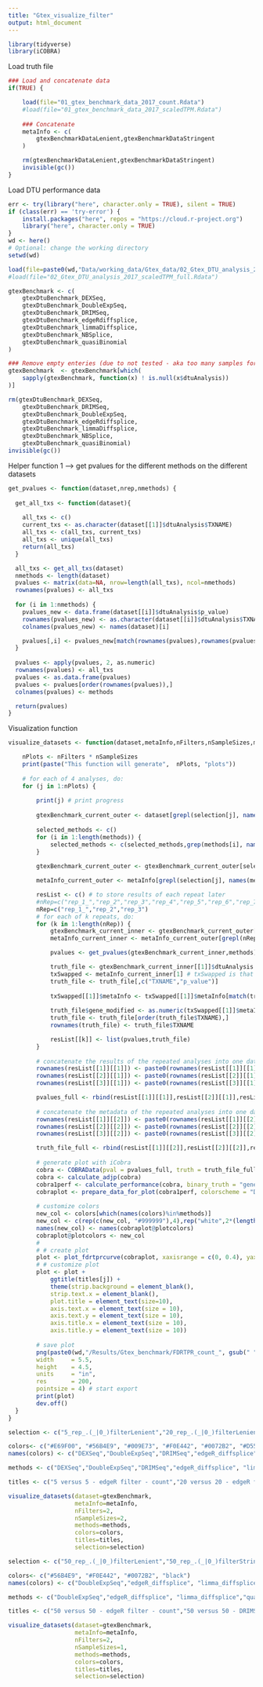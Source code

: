 ```yaml
---
title: "Gtex_visualize_filter"
output: html_document
---
```


```r
library(tidyverse)
library(iCOBRA)
```

Load truth file

```r
### Load and concatenate data
if(TRUE) {

    load(file="01_gtex_benchmark_data_2017_count.Rdata")
    #load(file="01_gtex_benchmark_data_2017_scaledTPM.Rdata")
  
    ### Concatenate
    metaInfo <- c(
        gtexBenchmarkDataLenient,gtexBenchmarkDataStringent
    )

    rm(gtexBenchmarkDataLenient,gtexBenchmarkDataStringent)
    invisible(gc()) 
}
```

Load DTU performance data

```r
err <- try(library("here", character.only = TRUE), silent = TRUE)
if (class(err) == 'try-error') {
    install.packages("here", repos = "https://cloud.r-project.org")
    library("here", character.only = TRUE)
}
wd <- here()
# Optional: change the working directory
setwd(wd)

load(file=paste0(wd,"Data/working_data/Gtex_data/02_Gtex_DTU_analysis_2017_count.Rdata"))
#load(file="02_Gtex_DTU_analysis_2017_scaledTPM_full.Rdata")

gtexBenchmark <- c(
    gtexDtuBenchmark_DEXSeq,
    gtexDtuBenchmark_DoubleExpSeq,
    gtexDtuBenchmark_DRIMSeq,
    gtexDtuBenchmark_edgeRdiffsplice,
    gtexDtuBenchmark_limmaDiffsplice,
    gtexDtuBenchmark_NBSplice,
    gtexDtuBenchmark_quasiBinomial
)

### Remove empty enteries (due to not tested - aka too many samples for reasonable runtime)
gtexBenchmark  <- gtexBenchmark[which(
    sapply(gtexBenchmark, function(x) ! is.null(x$dtuAnalysis))
)]

rm(gtexDtuBenchmark_DEXSeq,
    gtexDtuBenchmark_DRIMSeq,
    gtexDtuBenchmark_DoubleExpSeq,
    gtexDtuBenchmark_edgeRdiffsplice,
    gtexDtuBenchmark_limmaDiffsplice,
    gtexDtuBenchmark_NBSplice,
    gtexDtuBenchmark_quasiBinomial)
invisible(gc())
```

Helper function 1 --> get pvalues for the different methods on the different datasets

```r
get_pvalues <- function(dataset,nrep,nmethods) {
  
  get_all_txs <- function(dataset){
  
    all_txs <- c()
    current_txs <- as.character(dataset[[1]]$dtuAnalysis$TXNAME)
    all_txs <- c(all_txs, current_txs)
    all_txs <- unique(all_txs)
    return(all_txs)
  }

  all_txs <- get_all_txs(dataset)
  nmethods <- length(dataset)
  pvalues <- matrix(data=NA, nrow=length(all_txs), ncol=nmethods)
  rownames(pvalues) <- all_txs
  
  for (i in 1:nmethods) {
    pvalues_new <- data.frame(dataset[[i]]$dtuAnalysis$p_value)
    rownames(pvalues_new) <- as.character(dataset[[i]]$dtuAnalysis$TXNAME)
    colnames(pvalues_new) <- names(dataset)[i]

    pvalues[,i] <- pvalues_new[match(rownames(pvalues),rownames(pvalues_new)),1]
  }
  
  pvalues <- apply(pvalues, 2, as.numeric)
  rownames(pvalues) <- all_txs
  pvalues <- as.data.frame(pvalues)
  pvalues <- pvalues[order(rownames(pvalues)),]
  colnames(pvalues) <- methods

  return(pvalues)
}
```


Visualization function

```r
visualize_datasets <- function(dataset,metaInfo,nFilters,nSampleSizes,methods,colors,titles,selection) {

    nPlots <- nFilters * nSampleSizes
    print(paste("This function will generate",  nPlots, "plots"))
  
    # for each of 4 analyses, do:
    for (j in 1:nPlots) {
        
        print(j) # print progress
        
        gtexBenchmark_current_outer <- dataset[grepl(selection[j], names(dataset))] # select the requested analyses
        
        selected_methods <- c()
        for (i in 1:length(methods)) {
            selected_methods <- c(selected_methods,grep(methods[i], names(gtexBenchmark_current_outer)))
        }
        
        gtexBenchmark_current_outer <- gtexBenchmark_current_outer[selected_methods] # name ordered

        metaInfo_current_outer <- metaInfo[grepl(selection[j], names(metaInfo))]

        resList <- c() # to store results of each repeat later
        #nRep=c("rep_1_","rep_2","rep_3","rep_4","rep_5","rep_6","rep_7","rep_8","rep_9","rep_10") # i.e. we repeated the 5v5 edgeR filter analysis three times
        nRep=c("rep_1_","rep_2","rep_3")
        # for each of k repeats, do:
        for (k in 1:length(nRep)) {
            gtexBenchmark_current_inner <- gtexBenchmark_current_outer[grepl(nRep[k], names(gtexBenchmark_current_outer))] # get analysis data of k-th repeat
            metaInfo_current_inner <- metaInfo_current_outer[grepl(nRep[k], names(metaInfo_current_outer))] # get truth data of k-th repeat

            pvalues <- get_pvalues(gtexBenchmark_current_inner,methods)

            truth_file <- gtexBenchmark_current_inner[[1]]$dtuAnalysis
            txSwapped <- metaInfo_current_inner[1] # txSwapped is that of the first repeat but is the same for all (3) repeats
            truth_file <- truth_file[,c("TXNAME","p_value")]
    
            txSwapped[[1]]$metaInfo <- txSwapped[[1]]$metaInfo[match(truth_file$TXNAME,txSwapped[[1]]$metaInfo$TXNAME),]
    
            truth_file$gene_modified <- as.numeric(txSwapped[[1]]$metaInfo$txSwapped)
            truth_file <- truth_file[order(truth_file$TXNAME),]
            rownames(truth_file) <- truth_file$TXNAME

            resList[[k]] <- list(pvalues,truth_file)
        }
        
        # concatenate the results of the repeated analyses into one dataframe in order to calculate average performances over repeats (required for iCobra). Avoid repeated rownames. 
        rownames(resList[[1]][[1]]) <- paste0(rownames(resList[[1]][[1]]), "_1")
        rownames(resList[[2]][[1]]) <- paste0(rownames(resList[[2]][[1]]), "_2")
        rownames(resList[[3]][[1]]) <- paste0(rownames(resList[[3]][[1]]), "_3")

        pvalues_full <- rbind(resList[[1]][[1]],resList[[2]][[1]],resList[[3]][[1]])
        
        # concatenate the metadata of the repeated analyses into one dataframe in order to calculate average performances over repeats (required for iCobra). Avoid repeated rownames. 
        rownames(resList[[1]][[2]]) <- paste0(rownames(resList[[1]][[2]]), "_1")
        rownames(resList[[2]][[2]]) <- paste0(rownames(resList[[2]][[2]]), "_2")
        rownames(resList[[3]][[2]]) <- paste0(rownames(resList[[3]][[2]]), "_3")

        truth_file_full <- rbind(resList[[1]][[2]],resList[[2]][[2]],resList[[3]][[2]])
        
        # generate plot with iCobra
        cobra <- COBRAData(pval = pvalues_full, truth = truth_file_full)
        cobra <- calculate_adjp(cobra)
        cobra1perf <- calculate_performance(cobra, binary_truth = "gene_modified", cont_truth = "none", splv = "none", aspects = c("fdrtpr", "fdrtprcurve", "overlap"))
        cobraplot <- prepare_data_for_plot(cobra1perf, colorscheme = "Dark2", facetted = TRUE)
        
        # customize colors
        new_col <- colors[which(names(colors)%in%methods)]
        new_col <- c(rep(c(new_col, "#999999"),4),rep("white",2*(length(methods)+1)))
        names(new_col) <- names(cobraplot@plotcolors)
        cobraplot@plotcolors <- new_col
        # 
        # # create plot
        plot <- plot_fdrtprcurve(cobraplot, xaxisrange = c(0, 0.4), yaxisrange = c(0,1))
        # # customize plot
        plot <- plot +
            ggtitle(titles[j]) +
            theme(strip.background = element_blank(),
            strip.text.x = element_blank(),
            plot.title = element_text(size=10),
            axis.text.x = element_text(size = 10),
            axis.text.y = element_text(size = 10),
            axis.title.x = element_text(size = 10),
            axis.title.y = element_text(size = 10))
        
        # save plot
        png(paste0(wd,"/Results/Gtex_benchmark/FDRTPR_count_", gsub(" ", "_", titles[j]), ".png"),
        width     = 5.5,
        height    = 4.5,
        units     = "in",
        res       = 200,
        pointsize = 4) # start export
        print(plot)
        dev.off()
  }
}
```


```r
selection <- c("5_rep_.(_|0_)filterLenient","20_rep_.(_|0_)filterLenient","5_rep_.(_|0_)filterStringent","20_rep_.(_|0_)filterStringent")

colors<- c("#E69F00", "#56B4E9", "#009E73", "#F0E442", "#0072B2", "#D55E00", "black")
names(colors) <- c("DEXSeq","DoubleExpSeq","DRIMSeq","edgeR_diffsplice", "limma_diffsplice" ,"NBSplice","quasiBinomial")

methods <- c("DEXSeq","DoubleExpSeq","DRIMSeq","edgeR_diffsplice", "limma_diffsplice" ,"NBSplice","quasiBinomial")

titles <- c("5 versus 5 - edgeR filter - count","20 versus 20 - edgeR filter - count","5 versus 5 - DRIMSeq filter - count","20 versus 20 - DRIMSeq filter - count")

visualize_datasets(dataset=gtexBenchmark,
                   metaInfo=metaInfo,
                   nFilters=2,
                   nSampleSizes=2,
                   methods=methods,
                   colors=colors,
                   titles=titles,
                   selection=selection)
```

```r
selection <- c("50_rep_.(_|0_)filterLenient","50_rep_.(_|0_)filterStringent")

colors<- c("#56B4E9", "#F0E442", "#0072B2", "black")
names(colors) <- c("DoubleExpSeq","edgeR_diffsplice", "limma_diffsplice","quasiBinomial")

methods <- c("DoubleExpSeq","edgeR_diffsplice", "limma_diffsplice","quasiBinomial")

titles <- c("50 versus 50 - edgeR filter - count","50 versus 50 - DRIMSeq filter - count")

visualize_datasets(dataset=gtexBenchmark,
                   metaInfo=metaInfo,
                   nFilters=2,
                   nSampleSizes=1,
                   methods=methods,
                   colors=colors,
                   titles=titles,
                   selection=selection)
```




